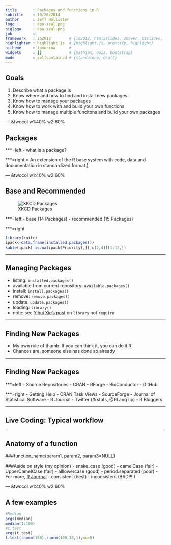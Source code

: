 ---
title       : Packages and functions in R
subtitle    : 10/26/2014
author      : Jeff Hollister
logo        : epa-seal.png
biglogo     : epa-seal.png
job         : 
framework   : io2012        # {io2012, html5slides, shower, dzslides, ...}
highlighter : highlight.js  # {highlight.js, prettify, highlight}
hitheme     : tomorrow      # 
widgets     : []            # {mathjax, quiz, bootstrap}
mode        : selfcontained # {standalone, draft}
---

## Goals

1. Describe what a package is
2. Know where and how to find and install new packages
3. Know how to manage your packages
4. Know how to work with and build your own functions
5. Know how to manage multiple funcitons and build your own packages

--- &twocol w1:40% w2:60%

## Packages

***=left
- what is a package?

***=right
> An extension of the R base system with code, data and documentation in standardized
format.[1](http://cran.r-project.org/doc/contrib/Leisch-CreatingPackages.pdf)


--- &twocol w1:40% w2:60%

## Base and Recommended

![XKCD Packages](http://imgs.xkcd.com/comics/packages.png)

***=left
- base (14 Packages)
- recommended (15 Packages)

***=right

```{r echo=FALSE,results='asis'}
library(knitr)
ipack<-data.frame(installed.packages())
kable(ipack[!is.na(ipack$Priority),][,c(2,4)][1:12,])
```

--- 

## Managing Packages


- listing: `installed.packages()`
- available from current repository: `available.packages()`
- install: `install.packages()`
- remove: `remove.packages()`
- update: `update.packages()`
- loading: `library()` 
 - note: see [Yihui Xie's post](http://yihui.name/en/2014/07/library-vs-require/) on `library` not `require`

---

## Finding New Packages

- My own rule of thumb:  If you can think it, you can do it R
- Chances are, someone else has done so already



---

## Finding New Packages

***=left
- Source Repositories
 - CRAN
 - RForge
 - BioConductor
 - GitHub
 
***=right
- Getting Help
 - CRAN Task Views
 - SourceForge
 - Journal of Statistical Software
 - R Journal
 - Twitter (#rstats, @RLangTip)
 - R Bloggers
 
---

## Live Coding: Typical workflow

---

## Anatomy of a function

###function_name(param1, param2, param3=NULL)

###Aside on style (my opinion)
- snake_case (good)
- camelCase (fair)
- UpperCamelCase (fair)
- alllowercase (good)
- period.separated (poor)
- For more, [R Journal](http://journal.r-project.org/archive/2012-2/RJournal_2012-2_Baaaath.pdf)
- consistent (best)
- inconsistent (BAD!!!!)

--- &twocol w1:40% w2:60%

## A few examples

```{r}
#Median
args(median)
median(1:100)
#t.test
args(t.test)
t.test(rnorm(100),rnorm(100,10,1),mu=0)
```

